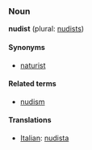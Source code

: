 ===Noun===
'''nudist''' (plural: [[nudists]])

====Synonyms====
*[[naturist]]

====Related terms====
*[[nudism]]

====Translations====
*[[Italian]]: [[nudista]]